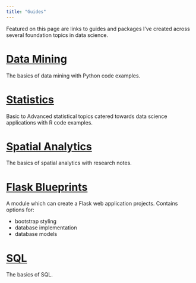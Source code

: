 ```yaml
---
title: "Guides"
---
```


Featured on this page are links to guides and packages I've created across several foundation topics in data science.

# [Data Mining](https://clickityklein.github.io/Data-Mining/)

The basics of data mining with Python code examples.

# [Statistics](https://clickityklein.github.io/Statistics/)

Basic to Advanced statistical topics catered towards data science applications with R code examples.

# [Spatial Analytics](https://clickityklein.github.io/Spatial-Analytics/)

The basics of spatial analytics with research notes.

# [Flask Blueprints](https://github.com/clickityKlein/Flask-Blueprints)

A module which can create a Flask web application projects. Contains options for:

- bootstrap styling
- database implementation
- database models

# [SQL](https://clickityklein.github.io/SQL/) 

The basics of SQL.
